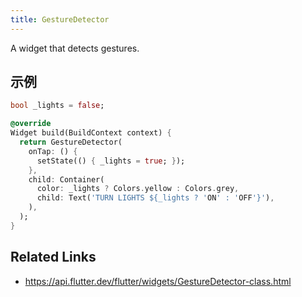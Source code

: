 ```yaml
---
title: GestureDetector
---
```


A widget that detects gestures.

## 示例

```dart liveslice=GestureDetector
bool _lights = false;

@override
Widget build(BuildContext context) {
  return GestureDetector(
    onTap: () {
      setState(() { _lights = true; });
    },
    child: Container(
      color: _lights ? Colors.yellow : Colors.grey,
      child: Text('TURN LIGHTS ${_lights ? 'ON' : 'OFF'}'),
    ),
  );
}
```

## Related Links

- https://api.flutter.dev/flutter/widgets/GestureDetector-class.html
